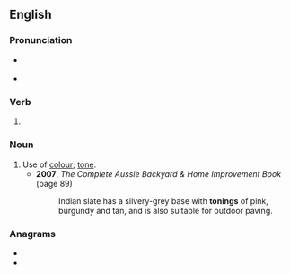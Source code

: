 ==English==

===Pronunciation===
* {{a|RP}} {{IPA|/ˈtəʊnɪŋ/|lang=en}}
* {{a|GenAm}} {{IPA|/ˈtoʊnɪŋ/|lang=en}}

===Verb===
{{head|en|present participle}}

# {{present participle of|tone|lang=en|nocat=1}}

===Noun===
{{en-noun}}

# Use of [[colour]]; [[tone]].
#* '''2007''', ''The Complete Aussie Backyard & Home Improvement Book'' (page 89)
#*: Indian slate has a silvery-grey base with '''tonings''' of pink, burgundy and tan, and is also suitable for outdoor paving.

===Anagrams===
* {{l|en|noting}}
* {{l|en|tignon}}
